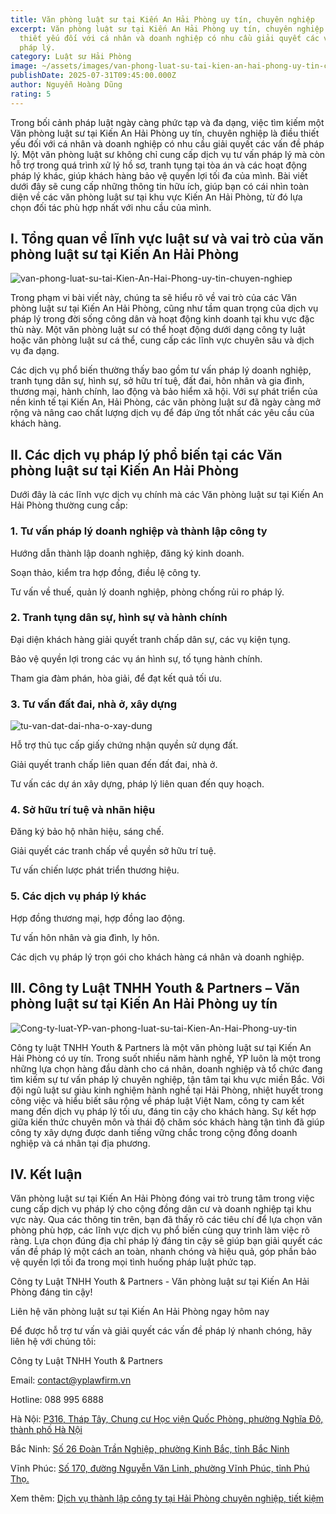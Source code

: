 ```yaml
---
title: Văn phòng luật sư tại Kiến An Hải Phòng uy tín, chuyên nghiệp
excerpt: Văn phòng luật sư tại Kiến An Hải Phòng uy tín, chuyên nghiệp là điều
  thiết yếu đối với cá nhân và doanh nghiệp có nhu cầu giải quyết các vấn đề
  pháp lý.
category: Luật sư Hải Phòng
image: ~/assets/images/van-phong-luat-su-tai-kien-an-hai-phong-uy-tin-chuyen-nghiep.png
publishDate: 2025-07-31T09:45:00.000Z
author: Nguyễn Hoàng Dũng
rating: 5
---
```

Trong bối cảnh pháp luật ngày càng phức tạp và đa dạng, việc tìm kiếm một Văn phòng luật sư tại Kiến An Hải Phòng uy tín, chuyên nghiệp là điều thiết yếu đối với cá nhân và doanh nghiệp có nhu cầu giải quyết các vấn đề pháp lý. Một văn phòng luật sư không chỉ cung cấp dịch vụ tư vấn pháp lý mà còn hỗ trợ trong quá trình xử lý hồ sơ, tranh tụng tại tòa án và các hoạt động pháp lý khác, giúp khách hàng bảo vệ quyền lợi tối đa của mình. Bài viết dưới đây sẽ cung cấp những thông tin hữu ích, giúp bạn có cái nhìn toàn diện về các văn phòng luật sư tại khu vực Kiến An Hải Phòng, từ đó lựa chọn đối tác phù hợp nhất với nhu cầu của mình.

## I. Tổng quan về lĩnh vực luật sư và vai trò của văn phòng luật sư tại Kiến An Hải Phòng

![van-phong-luat-su-tai-Kien-An-Hai-Phong-uy-tin-chuyen-nghiep](~/assets/images/van-phong-luat-su-tai-kien-an-hai-phong-uy-tin-chuyen-nghiep.png "văn phòng luật sư tại Kiến An Hải Phòng uy tín, chuyên nghiệp")

Trong phạm vi bài viết này, chúng ta sẽ hiểu rõ về vai trò của các Văn phòng luật sư tại Kiến An Hải Phòng, cũng như tầm quan trọng của dịch vụ pháp lý trong đời sống công dân và hoạt động kinh doanh tại khu vực đặc thù này. Một văn phòng luật sư có thể hoạt động dưới dạng công ty luật hoặc văn phòng luật sư cá thể, cung cấp các lĩnh vực chuyên sâu và dịch vụ đa dạng.

Các dịch vụ phổ biến thường thấy bao gồm tư vấn pháp lý doanh nghiệp, tranh tụng dân sự, hình sự, sở hữu trí tuệ, đất đai, hôn nhân và gia đình, thương mại, hành chính, lao động và bảo hiểm xã hội. Với sự phát triển của nền kinh tế tại Kiến An, Hải Phòng, các văn phòng luật sư đã ngày càng mở rộng và nâng cao chất lượng dịch vụ để đáp ứng tốt nhất các yêu cầu của khách hàng.

## II. Các dịch vụ pháp lý phổ biến tại các Văn phòng luật sư tại Kiến An Hải Phòng

Dưới đây là các lĩnh vực dịch vụ chính mà các Văn phòng luật sư tại Kiến An Hải Phòng thường cung cấp:

### 1.	Tư vấn pháp lý doanh nghiệp và thành lập công ty

Hướng dẫn thành lập doanh nghiệp, đăng ký kinh doanh.

Soạn thảo, kiểm tra hợp đồng, điều lệ công ty.

Tư vấn về thuế, quản lý doanh nghiệp, phòng chống rủi ro pháp lý.

### 2.	Tranh tụng dân sự, hình sự và hành chính

Đại diện khách hàng giải quyết tranh chấp dân sự, các vụ kiện tụng.

Bảo vệ quyền lợi trong các vụ án hình sự, tố tụng hành chính.

Tham gia đàm phán, hòa giải, để đạt kết quả tối ưu.

### 3.	Tư vấn đất đai, nhà ở, xây dựng

![tu-van-dat-dai-nha-o-xay-dung](~/assets/images/tu-van-dat-dai-nha-o-va-xay-dung.png "tư vấn đất đai nhà ở xây dựng")

Hỗ trợ thủ tục cấp giấy chứng nhận quyền sử dụng đất.

Giải quyết tranh chấp liên quan đến đất đai, nhà ở.

Tư vấn các dự án xây dựng, pháp lý liên quan đến quy hoạch.

### 4.	Sở hữu trí tuệ và nhãn hiệu

Đăng ký bảo hộ nhãn hiệu, sáng chế.

Giải quyết các tranh chấp về quyền sở hữu trí tuệ.

Tư vấn chiến lược phát triển thương hiệu.

### 5.	Các dịch vụ pháp lý khác

Hợp đồng thương mại, hợp đồng lao động.

Tư vấn hôn nhân và gia đình, ly hôn.

Các dịch vụ pháp lý trọn gói cho khách hàng cá nhân và doanh nghiệp.

## III.	Công ty Luật TNHH Youth & Partners – Văn phòng luật sư tại Kiến An Hải Phòng uy tín

![Cong-ty-luat-YP-van-phong-luat-su-tai-Kien-An-Hai-Phong-uy-tin](~/assets/images/cong-ty-luat-yp-van-phong-luat-su-tai-kien-an-hai-phong.png "Công ty luật YP - văn phòng luật sư tại Kiến An Hải Phòng uy tín")

Công ty luật TNHH Youth & Partners là một văn phòng luật sư tại Kiến An Hải Phòng có uy tín. Trong suốt nhiều năm hành nghề, YP luôn là một trong những lựa chọn hàng đầu dành cho cá nhân, doanh nghiệp và tổ chức đang tìm kiếm sự tư vấn pháp lý chuyên nghiệp, tận tâm tại khu vực miền Bắc. Với đội ngũ luật sư giàu kinh nghiệm hành nghề tại Hải Phòng, nhiệt huyết trong công việc và hiểu biết sâu rộng về pháp luật Việt Nam, công ty cam kết mang đến dịch vụ pháp lý tối ưu, đáng tin cậy cho khách hàng. Sự kết hợp giữa kiến thức chuyên môn và thái độ chăm sóc khách hàng tận tình đã giúp công ty xây dựng được danh tiếng vững chắc trong cộng đồng doanh nghiệp và cá nhân tại địa phương.

## IV. Kết luận

Văn phòng luật sư tại Kiến An Hải Phòng đóng vai trò trung tâm trong việc cung cấp dịch vụ pháp lý cho cộng đồng dân cư và doanh nghiệp tại khu vực này. Qua các thông tin trên, bạn đã thấy rõ các tiêu chí để lựa chọn văn phòng phù hợp, các lĩnh vực dịch vụ phổ biến cùng quy trình làm việc rõ ràng. Lựa chọn đúng địa chỉ pháp lý đáng tin cậy sẽ giúp bạn giải quyết các vấn đề pháp lý một cách an toàn, nhanh chóng và hiệu quả, góp phần bảo vệ quyền lợi tối đa trong mọi tình huống pháp luật phức tạp.

Công ty Luật TNHH Youth & Partners - Văn phòng luật sư tại Kiến An Hải Phòng đáng tin cậy!

Liên hệ văn phòng luật sư tại Kiến An Hải Phòng ngay hôm nay

Để được hỗ trợ tư vấn và giải quyết các vấn đề pháp lý nhanh chóng, hãy liên hệ với chúng tôi:

Công ty Luật TNHH Youth & Partners

Email: contact@yplawfirm.vn

Hotline: 088 995 6888

Hà Nội: [P316, Tháp Tây, Chung cư Học viện Quốc Phòng, phường Nghĩa Đô, thành phố Hà Nội](https://goo.gl/maps/3mxawLHAppA5zsPx9)

Bắc Ninh: [Số 26 Đoàn Trần Nghiệp, phường Kinh Bắc, tỉnh Bắc Ninh](https://maps.app.goo.gl/k7wnHwawNgTG9JW66)

Vĩnh Phúc: [Số 170, đường Nguyễn Văn Linh, phường Vĩnh Phúc, tỉnh Phú Thọ.](https://maps.app.goo.gl/iyeEMYfn8SBjvP1X6)

Xem thêm: [Dịch vụ thành lập công ty tại Hải Phòng chuyên nghiệp, tiết kiệm](https://yplawfirm.vn/tin-tuc/dich-vu-thanh-lap-cong-ty-tai-ninh-binh-uy-tin-tron-goi)

